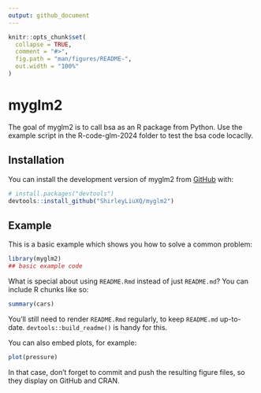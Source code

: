 ```yaml
---
output: github_document
---
```


<!-- README.md is generated from README.Rmd. Please edit that file -->

```r
knitr::opts_chunk$set(
  collapse = TRUE,
  comment = "#>",
  fig.path = "man/figures/README-",
  out.width = "100%"
)
```

# myglm2

<!-- badges: start -->
<!-- badges: end -->

The goal of myglm2 is to call bsa as an R package from Python. Use the example script in the R-code-glm-2024 folder to test the bsa code locaclly.

## Installation

You can install the development version of myglm2 from [GitHub](https://github.com/) with:

``` r
# install.packages("devtools")
devtools::install_github("ShirleyLiuXQ/myglm2")
```

## Example

This is a basic example which shows you how to solve a common problem:

```r
library(myglm2)
## basic example code
```

What is special about using `README.Rmd` instead of just `README.md`? You can include R chunks like so:

```r
summary(cars)
```

You'll still need to render `README.Rmd` regularly, to keep `README.md` up-to-date. `devtools::build_readme()` is handy for this.

You can also embed plots, for example:

```r
plot(pressure)
```

In that case, don't forget to commit and push the resulting figure files, so they display on GitHub and CRAN.
